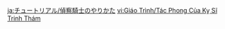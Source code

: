 {{Tutorial
|title    = Outrider Style
|about    = Outrider Style
|image1   = Tutorial Help Bomb Drop 1.png
|text1    = Use the nearby Wind Currents to {{Color|help|keep yourself afloat}} while evading enemy attacks.
|image2   = Tutorial Help Bomb Drop 2.png
|text2    = While {{Color|help|gliding}}, you can {{Color|help|drop bombs}}. Defeat all opponents this way.
}}
<noinclude>
<!-- interwikis -->
[[ja:チュートリアル/偵察騎士のやりかた]]
[[vi:Giáo Trình/Tác Phong Của Kỵ Sĩ Trinh Thám]]
</noinclude>